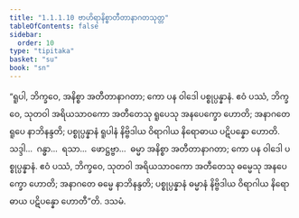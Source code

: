 ```yaml
---
title: "1.1.1.10 ဗာဟိရာနိစ္စာတီတာနာဂတသုတ္တ"
tableOfContents: false
sidebar:
  order: 10
type: "tipitaka"
basket: "su"
book: "sn"
---
```



<DynamicBreadcrumb />

<Division number="10" book="sn" e="ch" v="18" p="280">

<Paragraph number="21" book="sn">
“ရူပါ, ဘိက္ခဝေ, အနိစ္စာ အတီတာနာဂတာ; ကော ပန ဝါဒေါ ပစ္စုပ္ပန္နာနံ. ဧဝံ ပဿံ, ဘိက္ခဝေ, သုတဝါ အရိယသာဝကော အတီတေသု ရူပေသု အနပေက္ခော ဟောတိ; အနာဂတေ ရူပေ နာဘိနန္ဒတိ; ပစ္စုပ္ပန္နာနံ ရူပါနံ နိဗ္ဗိဒါယ ဝိရာဂါယ နိရောဓာယ ပဋိပန္နော ဟောတိ. သဒ္ဒါ…  ဂန္ဓာ…  ရသာ…  ဖောဋ္ဌဗ္ဗာ…  ဓမ္မာ အနိစ္စာ အတီတာနာဂတာ; ကော ပန ဝါဒေါ ပစ္စုပ္ပန္နာနံ. ဧဝံ ပဿံ, ဘိက္ခဝေ, သုတဝါ အရိယသာဝကော အတီတေသု ဓမ္မေသု အနပေက္ခော ဟောတိ; အနာဂတေ ဓမ္မေ နာဘိနန္ဒတိ; ပစ္စုပ္ပန္နာနံ ဓမ္မာနံ နိဗ္ဗိဒါယ ဝိရာဂါယ နိရောဓာယ ပဋိပန္နော ဟောတီ”တိ.

</Paragraph>
</Division>

<Paragraph number="22" type="center" book="sn">
ဒသမံ.
</Paragraph>